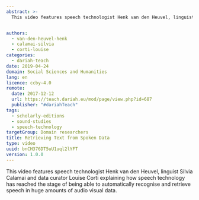 ```yaml
---
abstract: >-
  This video features speech technologist Henk van den Heuvel, linguist Silvia Calamai and data curator Louise Corti explaining how speech technology has reached the stage of being able to automatically recognise and retrieve speech in huge amounts of audio visual data.


authors:
  - van-den-heuvel-henk
  - calamai-silvia
  - corti-louise
categories:
  - dariah-teach
date: 2019-04-24
domain: Social Sciences and Humanities
lang: en
licence: ccby-4.0
remote:
  date: 2017-12-12
  url: https://teach.dariah.eu/mod/page/view.php?id=687
  publisher: "#dariahTeach"
tags:
  - scholarly-editions
  - sound-studies
  - speech-technology
targetGroup: Domain researchers
title: Retrieving Text from Spoken Data
type: video
uuid: bnCH376DT5uU1uql2lYFT
version: 1.0.0
---
```


This video features speech technologist Henk van den Heuvel, linguist Silvia Calamai and data curator Louise Corti explaining how speech technology has reached the stage of being able to automatically recognise and retrieve speech in huge amounts of audio visual data.

<VideoCard
  title="DH in Practice"
  subtitle="Retrieving Text from Spoken Data"
  id="5fskmqgcvtw"
  image="images/silvia_calamai.jpg"
/>
